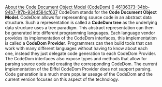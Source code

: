 [[Property:title|About the Code Document Object Model (CodeDom)]]
[[Property:weight|0]]
[[Property:uuid|46136373-34bb-94b7-1f7b-934d584cf637]]
CodeDom stands for the '''Code Document Object Model'''. CodeDom allows for representing source code in an abstract data structure. Such a representation is called a '''CodeDom tree''' as the underlying data structure uses a tree paradigm. This abstract representation can then be generated into different programming languages. Each language vendor provides its implementation of the CodeDom interfaces, this implementation is called a '''CodeDom Provider'''. Programmers can then build tools that can work with many different languages without having to know about each one, instead they just delegate code generation to each CodeDom Provider. 
The CodeDom interfaces also expose types and methods that allow for parsing source code and creating the corresponding CodeDom. The current implementation of the Eiffel CodeDom Provider does not support parsing. Code generation is a much more popular useage of the CodeDom and the current version focuses on this aspect of the technology. 





